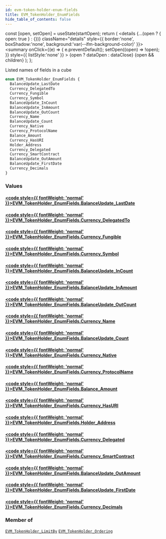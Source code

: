 ```yaml
---
id: evm-token-holder-enum-fields
title: EVM_TokenHolder_EnumFields
hide_table_of_contents: false
---
```







  const [open, setOpen] = useState(startOpen);
  return (
    <details {...(open ? { open: true } : {})} className="details" style={{ border:'none', boxShadow:'none', background:'var(--ifm-background-color)' }}>
      <summary
        onClick={(e) => {
          e.preventDefault();
          setOpen((open) => !open);
        }}
        style={{ listStyle:'none' }}
      >
      {open ? dataOpen : dataClose}
      </summary>
      {open && children}
    </details>
  );
};








Listed names of fields in a cube


```graphql
enum EVM_TokenHolder_EnumFields {
  BalanceUpdate_LastDate
  Currency_DelegatedTo
  Currency_Fungible
  Currency_Symbol
  BalanceUpdate_InCount
  BalanceUpdate_InAmount
  BalanceUpdate_OutCount
  Currency_Name
  BalanceUpdate_Count
  Currency_Native
  Currency_ProtocolName
  Balance_Amount
  Currency_HasURI
  Holder_Address
  Currency_Delegated
  Currency_SmartContract
  BalanceUpdate_OutAmount
  BalanceUpdate_FirstDate
  Currency_Decimals
}
```




### Values

#### [<code style={{ fontWeight: 'normal' }}>EVM_TokenHolder_EnumFields.<b>BalanceUpdate_LastDate</b></code>](#)  
> 
> 
> 
> 

#### [<code style={{ fontWeight: 'normal' }}>EVM_TokenHolder_EnumFields.<b>Currency_DelegatedTo</b></code>](#)  
> 
> 
> 
> 

#### [<code style={{ fontWeight: 'normal' }}>EVM_TokenHolder_EnumFields.<b>Currency_Fungible</b></code>](#)  
> 
> 
> 
> 

#### [<code style={{ fontWeight: 'normal' }}>EVM_TokenHolder_EnumFields.<b>Currency_Symbol</b></code>](#)  
> 
> 
> 
> 

#### [<code style={{ fontWeight: 'normal' }}>EVM_TokenHolder_EnumFields.<b>BalanceUpdate_InCount</b></code>](#)  
> 
> 
> 
> 

#### [<code style={{ fontWeight: 'normal' }}>EVM_TokenHolder_EnumFields.<b>BalanceUpdate_InAmount</b></code>](#)  
> 
> 
> 
> 

#### [<code style={{ fontWeight: 'normal' }}>EVM_TokenHolder_EnumFields.<b>BalanceUpdate_OutCount</b></code>](#)  
> 
> 
> 
> 

#### [<code style={{ fontWeight: 'normal' }}>EVM_TokenHolder_EnumFields.<b>Currency_Name</b></code>](#)  
> 
> 
> 
> 

#### [<code style={{ fontWeight: 'normal' }}>EVM_TokenHolder_EnumFields.<b>BalanceUpdate_Count</b></code>](#)  
> 
> 
> 
> 

#### [<code style={{ fontWeight: 'normal' }}>EVM_TokenHolder_EnumFields.<b>Currency_Native</b></code>](#)  
> 
> 
> 
> 

#### [<code style={{ fontWeight: 'normal' }}>EVM_TokenHolder_EnumFields.<b>Currency_ProtocolName</b></code>](#)  
> 
> 
> 
> 

#### [<code style={{ fontWeight: 'normal' }}>EVM_TokenHolder_EnumFields.<b>Balance_Amount</b></code>](#)  
> 
> 
> 
> 

#### [<code style={{ fontWeight: 'normal' }}>EVM_TokenHolder_EnumFields.<b>Currency_HasURI</b></code>](#)  
> 
> 
> 
> 

#### [<code style={{ fontWeight: 'normal' }}>EVM_TokenHolder_EnumFields.<b>Holder_Address</b></code>](#)  
> 
> 
> 
> 

#### [<code style={{ fontWeight: 'normal' }}>EVM_TokenHolder_EnumFields.<b>Currency_Delegated</b></code>](#)  
> 
> 
> 
> 

#### [<code style={{ fontWeight: 'normal' }}>EVM_TokenHolder_EnumFields.<b>Currency_SmartContract</b></code>](#)  
> 
> 
> 
> 

#### [<code style={{ fontWeight: 'normal' }}>EVM_TokenHolder_EnumFields.<b>BalanceUpdate_OutAmount</b></code>](#)  
> 
> 
> 
> 

#### [<code style={{ fontWeight: 'normal' }}>EVM_TokenHolder_EnumFields.<b>BalanceUpdate_FirstDate</b></code>](#)  
> 
> 
> 
> 

#### [<code style={{ fontWeight: 'normal' }}>EVM_TokenHolder_EnumFields.<b>Currency_Decimals</b></code>](#)  
> 
> 
> 
> 



### Member of

[`EVM_TokenHolder_LimitBy`](/docs/graphql-reference/inputs/evm-token-holder-limit-by)  <Badge class="badge badge--secondary" text="input"/><Bullet />[`EVM_TokenHolder_Ordering`](/docs/graphql-reference/inputs/evm-token-holder-ordering)  <Badge class="badge badge--secondary" text="input"/>

